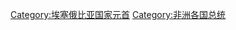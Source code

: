 {{Catnav|頁面分類|地理|国家|非洲国家|衣索比亞|衣索比亞人}}


[[Category:埃塞俄比亚国家元首|Category:埃塞俄比亚国家元首]]
[[Category:非洲各国总统|Category:非洲各国总统]]